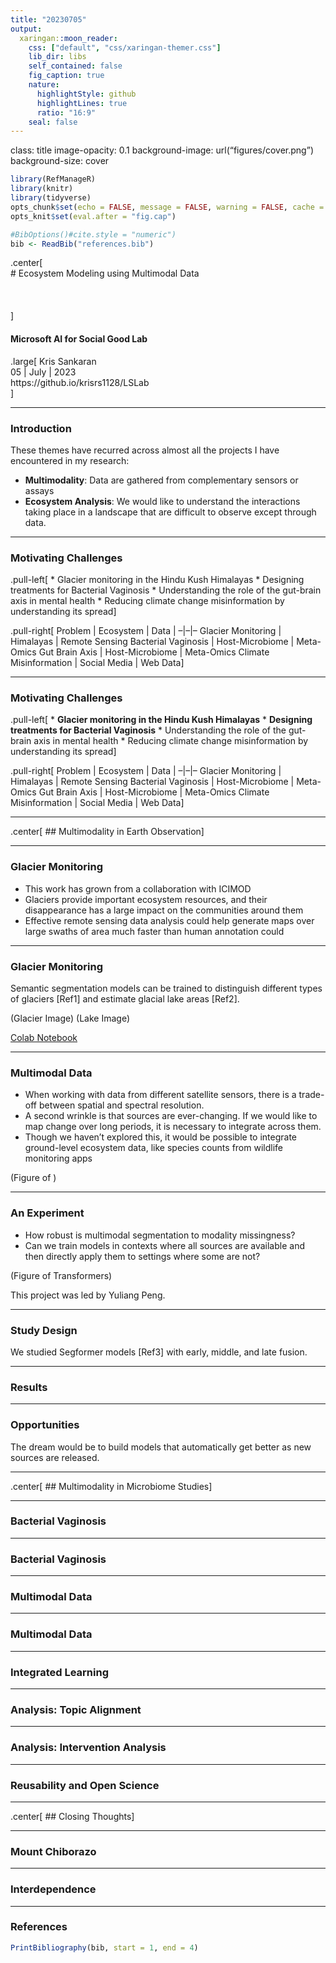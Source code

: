 ```yaml
---
title: "20230705"
output:
  xaringan::moon_reader:
    css: ["default", "css/xaringan-themer.css"]
    lib_dir: libs
    self_contained: false
    fig_caption: true
    nature:
      highlightStyle: github
      highlightLines: true
      ratio: "16:9"
    seal: false
---
```


class: title
image-opacity: 0.1
background-image: url("figures/cover.png")
background-size: cover

```r
library(RefManageR)
library(knitr)
library(tidyverse)
opts_chunk$set(echo = FALSE, message = FALSE, warning = FALSE, cache = TRUE, dpi = 200, fig.align = "center", fig.width = 6, fig.height = 3, eval = TRUE)
opts_knit$set(eval.after = "fig.cap")

#BibOptions()#cite.style = "numeric")
bib <- ReadBib("references.bib")
```

.center[
<br/>
# Ecosystem Modeling using Multimodal Data
<br/>
<br/>
<br/>
<br/>
]

#### Microsoft AI for Social Good Lab

.large[
Kris Sankaran <br/>
05 | July | 2023 <br/>
https://github.io/krisrs1128/LSLab
<br/>
]

---

### Introduction

These themes have recurred across almost all the projects I have encountered in
my research:

* **Multimodality**: Data are gathered from complementary sensors or assays
* **Ecosystem Analysis**: We would like to understand the interactions taking place in a landscape that are difficult to observe except through data.

---

### Motivating Challenges

.pull-left[
* Glacier monitoring in the Hindu Kush Himalayas
* Designing treatments for Bacterial Vaginosis
* Understanding the role of the gut-brain axis in mental health
* Reducing climate change misinformation by understanding its spread
]

.pull-right[
Problem | Ecosystem | Data |
--|--|--
Glacier Monitoring | Himalayas | Remote Sensing
Bacterial Vaginosis | Host-Microbiome | Meta-Omics
Gut Brain Axis | Host-Microbiome | Meta-Omics
Climate Misinformation | Social Media | Web Data
]

---

### Motivating Challenges

.pull-left[
* **Glacier monitoring in the Hindu Kush Himalayas**
* **Designing treatments for Bacterial Vaginosis**
* Understanding the role of the gut-brain axis in mental health
* Reducing climate change misinformation by understanding its spread
]

.pull-right[
Problem | Ecosystem | Data |
--|--|--
Glacier Monitoring | Himalayas | Remote Sensing
Bacterial Vaginosis | Host-Microbiome | Meta-Omics
Gut Brain Axis | Host-Microbiome | Meta-Omics
Climate Misinformation | Social Media | Web Data
]


---

.center[
## Multimodality in Earth Observation
]

---

### Glacier Monitoring

* This work has grown from a collaboration with ICIMOD
* Glaciers provide important ecosystem resources, and their disappearance has a large impact on the communities around them
* Effective remote sensing data analysis could help generate maps over large swaths of area much faster than human annotation could

---

### Glacier Monitoring

Semantic segmentation models can be trained to distinguish different types of
glaciers [Ref1] and estimate glacial lake areas [Ref2].

(Glacier Image)
(Lake Image)
 
[Colab Notebook]()

---

### Multimodal Data

* When working with data from different satellite sensors, there is a trade-off between spatial and spectral resolution.
* A second wrinkle is that sources are ever-changing. If we would like to map change over long periods, it is necessary to integrate across them.
* Though we haven't explored this, it would be possible to integrate ground-level ecosystem data, like species counts from wildlife monitoring apps

(Figure of )

---

### An Experiment

* How robust is multimodal segmentation to modality missingness?
* Can we train models in contexts where all sources are available and then directly apply them to settings where some are not?

(Figure of Transformers)

This project was led by Yuliang Peng.

---

### Study Design

We studied Segformer models [Ref3] with early, middle, and late fusion.

---

### Results

---

### Opportunities

The dream would be to build models that automatically get better as new sources
are released. 

---

.center[
## Multimodality in Microbiome Studies
]

---

### Bacterial Vaginosis

---

### Bacterial Vaginosis

---

### Multimodal Data

---

### Multimodal Data

---

### Integrated Learning

---

### Analysis: Topic Alignment

---

### Analysis: Intervention Analysis

---

### Reusability and Open Science

---

.center[
## Closing Thoughts
]

---

### Mount Chiborazo

---

### Interdependence

---

### References

```r
PrintBibliography(bib, start = 1, end = 4)
```
